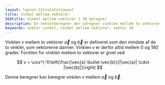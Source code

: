 ```yaml
---
layout: layout:CalculatorLayout
title: Vinkel mellem vektorer
SEOtitle: Vinkel mellem vektorer i 3D beregner
description: En vektorberegner der udregner vinklen mellem to vektorer i 3D
keywords: vektor vinkel, vinkel mellem vektorer, vektor 3d
---
```



Vinklen $v$ mellem to vektorer $\vec{a}$ og $\vec{b}$ er defineret som den mindste af de to vinkler, som vektorerne danner. Vinklen $v$ er derfor altid mellem $0$ og $180$ grader. Formlen for vinklen mellem to vektorer er givet ved

$$
v = \cos^{-1}\left(\frac{\vec{a} \bullet \vec{b}}{|\vec{a}| \cdot |\vec{b}|}\right)
$$

Denne beregner kan beregne vinklen $v$ mellem $\vec{a}$ og $\vec{b}$.

<Calculator client:only />
